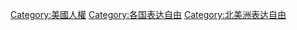 [[Category:美國人權|Category:美國人權]]
[[Category:各国表达自由|Category:各国表达自由]]
[[Category:北美洲表达自由|Category:北美洲表达自由]]